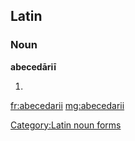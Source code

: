 ==Latin==

===Noun===
'''abecedāriī''' {{g|n}}

# {{inflection of|abecedārium||gen|s|lang=la}}

[[Category:Latin noun forms]]

[[fr:abecedarii]]
[[mg:abecedarii]]